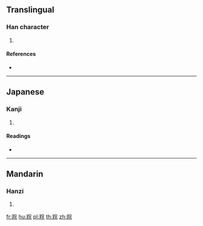 {{character info/new}}
==Translingual==

===Han character===
{{Han char|rn=123|rad=羊|as=07|sn=13|four=83511|canj=TQJMU}}

# {{defn|Han|sort=羊07}}

====References====
* {{Han ref|kx=0952.280|dkj=28500|dj=1396.220|hdz=53134.110|uh=7FA6|ud=32678|bh=DF6C|bd=57196}}

----

==Japanese==

===Kanji===
{{ja-kanji|grade=|rs=羊07}}

# {{defn|lang=ja|sort=羊07}}

====Readings====
* {{ja-readings|on=[[かん]] (kan), [[がん]] (gan)|kun=|nanori=}}

----

==Mandarin==

===Hanzi===
{{cmn-hanzi|pin=[[huán]] ([[huan2]]), [[suō]] ([[suo1]])|wg=huan<sup>2</sup>, so<sup>1</sup>}}

# {{defn|lang=cmn|sort=羊07}}

[[fr:羦]]
[[hu:羦]]
[[pl:羦]]
[[th:羦]]
[[zh:羦]]